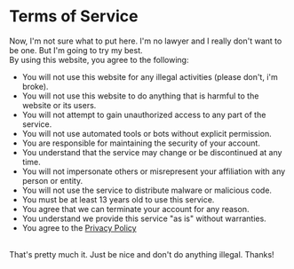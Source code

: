 # Terms of Service

Now, I'm not sure what to put here. I'm no lawyer and I really don't want to be one. But I'm going to try my best.
<br/>
By using this website, you agree to the following:

- You will not use this website for any illegal activities (please don't, i'm broke).
- You will not use this website to do anything that is harmful to the website or its users.
- You will not attempt to gain unauthorized access to any part of the service.
- You will not use automated tools or bots without explicit permission.
- You are responsible for maintaining the security of your account.
- You understand that the service may change or be discontinued at any time.
- You will not impersonate others or misrepresent your affiliation with any person or entity.
- You will not use the service to distribute malware or malicious code.
- You must be at least 13 years old to use this service.
- You agree that we can terminate your account for any reason.
- You understand we provide this service "as is" without warranties.
- You agree to the [Privacy Policy](/privacy)
<br/>
That's pretty much it. Just be nice and don't do anything illegal. Thanks!

